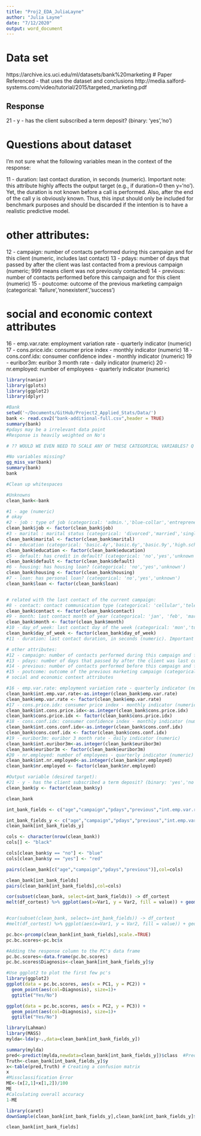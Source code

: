 ```yaml
---
title: "Proj2_EDA_JuliaLayne"
author: "Julia Layne"
date: "7/12/2020"
output: word_document
---
```

# Data set
https://archive.ics.uci.edu/ml/datasets/bank%20marketing
# Paper Referenced - that uses the dataset and conclusions
http://media.salford-systems.com/video/tutorial/2015/targeted_marketing.pdf

## Response
21 - y - has the client subscribed a term deposit? (binary: 'yes','no')

# Questions about dataset
I'm not sure what the following variables mean in the context of the response:

11 - duration: last contact duration, in seconds (numeric). Important note: this attribute highly affects the output target (e.g., if duration=0 then y='no'). Yet, the duration is not known before a call is performed. Also, after the end of the call y is obviously known. Thus, this input should only be included for benchmark purposes and should be discarded if the intention is to have a realistic predictive model.

# other attributes:
12 - campaign: number of contacts performed during this campaign and for this client (numeric, includes last contact)
13 - pdays: number of days that passed by after the client was last contacted from a previous campaign (numeric; 999 means client was not previously contacted)
14 - previous: number of contacts performed before this campaign and for this client (numeric)
15 - poutcome: outcome of the previous marketing campaign (categorical: 'failure','nonexistent','success')

# social and economic context attributes
16 - emp.var.rate: employment variation rate - quarterly indicator (numeric)
17 - cons.price.idx: consumer price index - monthly indicator (numeric)
18 - cons.conf.idx: consumer confidence index - monthly indicator (numeric)
19 - euribor3m: euribor 3 month rate - daily indicator (numeric)
20 - nr.employed: number of employees - quarterly indicator (numeric)



```r
library(naniar)
library(gplots)
library(ggplot2)
library(dplyr)

#Bank
setwd('~/Documents/GitHub/Project2_Applied_Stats/Data/')
bank <- read.csv2("bank-additional-full.csv",header = TRUE)
summary(bank)
#pdays may be a irrelevant data point
#Response is heavily weighted on No's 

# ?? WOULD WE EVEN NEED TO SCALE ANY OF THESE CATEGORICAL VARIABLES? Q for Turner

#No variables missing?
gg_miss_var(bank)
summary(bank)
bank
```

```r

#Clean up whitespaces

#Unknowns
clean_bank<-bank

#1 - age (numeric)
# okay
#2 - job : type of job (categorical: 'admin.','blue-collar','entrepreneur','housemaid','management','retired','self-employed','services','student','technician','unemployed','unknown')
clean_bank$job <- factor(clean_bank$job)
#3 - marital : marital status (categorical: 'divorced','married','single','unknown'; note: 'divorced' means divorced or widowed)
clean_bank$marital <- factor(clean_bank$marital)
#4 - education (categorical: 'basic.4y','basic.6y','basic.9y','high.school','illiterate','professional.course','university.degree','unknown')
clean_bank$education <- factor(clean_bank$education)
#5 - default: has credit in default? (categorical: 'no','yes','unknown')
clean_bank$default <- factor(clean_bank$default)
#6 - housing: has housing loan? (categorical: 'no','yes','unknown')
clean_bank$housing <- factor(clean_bank$housing)
#7 - loan: has personal loan? (categorical: 'no','yes','unknown')
clean_bank$loan <- factor(clean_bank$loan)


# related with the last contact of the current campaign:
#8 - contact: contact communication type (categorical: 'cellular','telephone') 
clean_bank$contact <- factor(clean_bank$contact)
#9 - month: last contact month of year (categorical: 'jan', 'feb', 'mar', ..., 'nov', 'dec')
clean_bank$month <- factor(clean_bank$month)
#10 - day_of_week: last contact day of the week (categorical: 'mon','tue','wed','thu','fri')
clean_bank$day_of_week <- factor(clean_bank$day_of_week)
#11 - duration: last contact duration, in seconds (numeric). Important note: this attribute highly affects the output target (e.g., if duration=0 then y='no'). Yet, the duration is not known before a call is performed. Also, after the end of the call y is obviously known. Thus, this input should only be included for benchmark purposes and should be discarded if the intention is to have a realistic predictive model.

# other attributes:
#12 - campaign: number of contacts performed during this campaign and for this client (numeric, includes last contact)
#13 - pdays: number of days that passed by after the client was last contacted from a previous campaign (numeric; 999 means client was not previously contacted)
#14 - previous: number of contacts performed before this campaign and for this client (numeric)
#15 - poutcome: outcome of the previous marketing campaign (categorical: 'failure','nonexistent','success')
# social and economic context attributes

#16 - emp.var.rate: employment variation rate - quarterly indicator (numeric)
clean_bank$int.emp.var.rate<-as.integer(clean_bank$emp.var.rate)
clean_bank$emp.var.rate <- factor(clean_bank$emp.var.rate)
#17 - cons.price.idx: consumer price index - monthly indicator (numeric) 
clean_bank$int.cons.price.idx<-as.integer(clean_bank$cons.price.idx)
clean_bank$cons.price.idx <- factor(clean_bank$cons.price.idx)
#18 - cons.conf.idx: consumer confidence index - monthly indicator (numeric) 
clean_bank$int.cons.conf.idx<-as.integer(clean_bank$cons.conf.idx)
clean_bank$cons.conf.idx <- factor(clean_bank$cons.conf.idx)
#19 - euribor3m: euribor 3 month rate - daily indicator (numeric)
clean_bank$int.euribor3m<-as.integer(clean_bank$euribor3m)
clean_bank$euribor3m <- factor(clean_bank$euribor3m)
#20 - nr.employed: number of employees - quarterly indicator (numeric)
clean_bank$int.nr.employed<-as.integer(clean_bank$nr.employed)
clean_bank$nr.employed <- factor(clean_bank$nr.employed)

#Output variable (desired target):
#21 - y - has the client subscribed a term deposit? (binary: 'yes','no')
clean_bank$y <- factor(clean_bank$y)

clean_bank
```

```r
int_bank_fields <- c("age","campaign","pdays","previous","int.emp.var.rate","int.cons.price.idx", "int.emp.var.rate","int.cons.price.idx","int.euribor3m","int.nr.employed")

int_bank_fields_y <- c("age","campaign","pdays","previous","int.emp.var.rate","int.cons.price.idx", "int.emp.var.rate","int.cons.price.idx","int.euribor3m","int.nr.employed","y")
clean_bank[int_bank_fields_y]
```

```r
cols <- character(nrow(clean_bank))
cols[] <- "black"

cols[clean_bank$y == "no"] <- "blue"
cols[clean_bank$y == "yes"] <- "red"

pairs(clean_bank[c("age","campaign","pdays","previous")],col=cols)
```
```r
clean_bank[int_bank_fields]
pairs(clean_bank[int_bank_fields],col=cols)

```
```r

cor(subset(clean_bank, select=int_bank_fields)) -> df_cortest 
melt(df_cortest) %>% ggplot(aes(x=Var1, y = Var2, fill = value)) + geom_tile(color = "white")+scale_fill_gradient2(low = "blue", high = "red", mid = "white", midpoint = 0, limit = c(-1,1), space = "Lab", name="Pearson\nCorrelation") + theme_minimal()+ theme(axis.text.x = element_text(angle = 45, vjust = 1, size = 12, hjust = 1))+coord_fixed()


#cor(subset(clean_bank, select=-int_bank_fields)) -> df_cortest 
#melt(df_cortest) %>% ggplot(aes(x=Var1, y = Var2, fill = value)) + geom_tile(color = "white")+scale_fill_gradient2(low = "blue", high = "red", mid = "white", midpoint = 0, limit = c(-1,1), space = "Lab", name="Pearson\nCorrelation") + theme_minimal()+ theme(axis.text.x = element_text(angle = 45, vjust = 1, size = 12, hjust = 1))+coord_fixed()

```


```r
pc.bc<-prcomp(clean_bank[int_bank_fields],scale.=TRUE)
pc.bc.scores<-pc.bc$x

#Adding the response column to the PC's data frame
pc.bc.scores<-data.frame(pc.bc.scores)
pc.bc.scores$Diagnosis<-clean_bank[int_bank_fields_y]$y

#Use ggplot2 to plot the first few pc's
library(ggplot2)
ggplot(data = pc.bc.scores, aes(x = PC1, y = PC2)) +
  geom_point(aes(col=Diagnosis), size=1)+
  ggtitle("Yes/No")

ggplot(data = pc.bc.scores, aes(x = PC2, y = PC3)) +
  geom_point(aes(col=Diagnosis), size=1)+
  ggtitle("Yes/No")
```

```r
library(Lahman)
library(MASS)
mylda<-lda(y~.,data=clean_bank[int_bank_fields_y])

summary(mylda)
pred<-predict(mylda,newdata=clean_bank[int_bank_fields_y])$class  #Predictions can come in many forms, the class form provides the categorical level of your response.
Truth<-clean_bank[int_bank_fields_y]$y
x<-table(pred,Truth) # Creating a confusion matrix
x
#Missclassification Error
ME<-(x[2,1]+x[1,2])/100
ME
#Calculating overall accuracy
1-ME
```

```r
library(caret)
downSample(clean_bank[int_bank_fields_y],clean_bank[int_bank_fields_y]$y)

clean_bank[int_bank_fields]

```